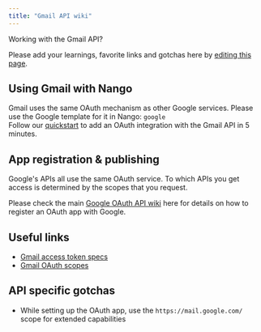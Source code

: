 ```yaml
---
title: "Gmail API wiki"
---
```


Working with the Gmail API?

Please add your learnings, favorite links and gotchas here by [editing this page](https://github.com/nangohq/nango/tree/master/docs/docs/providers/google-mail.md).

## Using Gmail with Nango[](#using-gmail-with-nango "Direct link to Using Gmail with Nango")

Gmail uses the same OAuth mechanism as other Google services. Please use the Google template for it in Nango: `google`  
Follow our [quickstart](/quickstart) to add an OAuth integration with the Gmail API in 5 minutes.

## App registration & publishing[](#app-registration--publishing "Direct link to App registration & publishing")

Google's APIs all use the same OAuth service. To which APIs you get access is determined by the scopes that you request.

Please check the main [Google OAuth API wiki](/providers/google) here for details on how to register an OAuth app with Google.

## Useful links[](#useful-links "Direct link to Useful links")

* [Gmail access token specs](https://cloud.google.com/iam/docs/reference/sts/rest/v1/TopLevel/token#response-body)
* [Gmail OAuth scopes](https://developers.google.com/identity/protocols/oauth2/scopes#gmail)

## API specific gotchas[](#api-specific-gotchas "Direct link to API specific gotchas")

* While setting up the OAuth app, use the `https://mail.google.com/` scope for extended capabilities